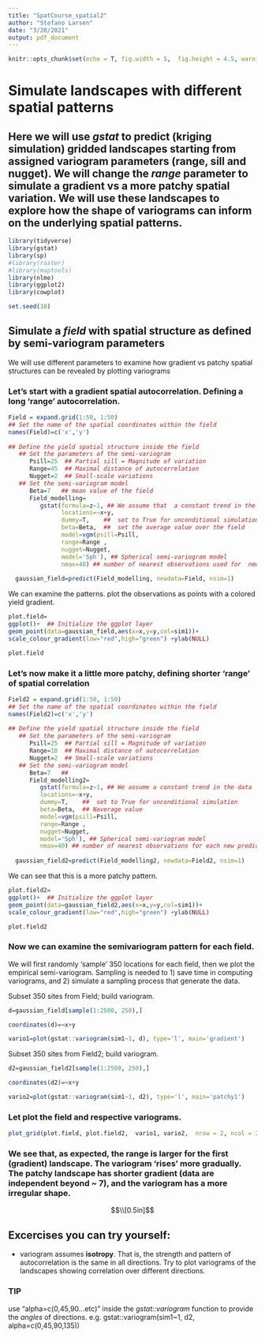 ```yaml
---
title: "SpatCourse_spatial2"
author: "Stefano Larsen"
date: "3/20/2021"
output: pdf_document
---
```


```r
knitr::opts_chunk$set(echo = T, fig.width = 5,  fig.height = 4.5, warning = F, message=F)

```

# Simulate landscapes with different spatial patterns

## Here we will use *gstat* to predict (kriging simulation) gridded landscapes starting from  assigned variogram parameters (range, sill and nugget). We will change the *range* parameter to simulate a gradient vs a more patchy spatial variation. We will use these landscapes to explore how the shape of variograms can inform on the underlying spatial patterns.


```r
library(tidyverse)
library(gstat)
library(sp)
#library(raster)
#library(maptools)
library(nlme)
library(ggplot2)
library(cowplot)
```

```r
set.seed(10)
```


## Simulate a *field* with spatial structure as defined by semi-variogram parameters
We will use different parameters to examine how gradient vs patchy spatial structures can be revealed by plotting variograms

### Let's start with a gradient spatial autocorrelation. Defining a long 'range' autocorrelation.
```r
Field = expand.grid(1:50, 1:50)
## Set the name of the spatial coordinates within the field
names(Field)=c('x','y')
 
## Define the yield spatial structure inside the field
   ## Set the parameters of the semi-variogram
      Psill=25  ## Partial sill = Magnitude of variation
      Range=45  ## Maximal distance of autocorrelation
      Nugget=2  ## Small-scale variations
   ## Set the semi-variogram model
      Beta=7   ## mean value of the field
      Field_modelling=
         gstat(formula=z~1, ## We assume that  a constant trend in the data
               locations=~x+y,
               dummy=T,    ##  set to True for unconditional simulation
               beta=Beta,  ##  set the average value over the field
               model=vgm(psill=Psill,
               range=Range ,
               nugget=Nugget,
               model='Sph'), ## Spherical semi-variogram model
               nmax=40) ## number of nearest observations used for  new prediction
      
  gaussian_field=predict(Field_modelling, newdata=Field, nsim=1)
```

 We can examine the patterns.
 plot the observations as points with a colored yield gradient.
```r
plot.field=
ggplot()+  ## Initialize the ggplot layer
geom_point(data=gaussian_field,aes(x=x,y=y,col=sim1))+ 
scale_colour_gradient(low="red",high="green") +ylab(NULL)

plot.field
```


### Let's now make it a little more patchy, defining shorter 'range' of spatial correlation
```r
Field2 = expand.grid(1:50, 1:50)
## Set the name of the spatial coordinates within the field
names(Field2)=c('x','y')
 
## Define the yield spatial structure inside the field
   ## Set the parameters of the semi-variogram
      Psill=25  ## Partial sill = Magnitude of variation
      Range=10  ## Maximal distance of autocorrelation
      Nugget=2  ## Small-scale variations
   ## Set the semi-variogram model
      Beta=7   ## 
      Field_modelling2=
         gstat(formula=z~1, ## We assume a constant trend in the data
         locations=~x+y,
         dummy=T,    ##  set to True for unconditional simulation
         beta=Beta,  ## Naverage value
         model=vgm(psill=Psill,
         range=Range ,
         nugget=Nugget,
         model='Sph'), ## Spherical semi-variogram model
         nmax=40) ## number of nearest observations for each new prediction
      
  gaussian_field2=predict(Field_modelling2, newdata=Field2, nsim=1)
```

We can see that this is a more patchy pattern.
```r
plot.field2=
ggplot()+  ## Initialize the ggplot layer
geom_point(data=gaussian_field2,aes(x=x,y=y,col=sim1))+ 
scale_colour_gradient(low="red",high="green") +ylab(NULL)

plot.field2

```


### Now we can examine the semivariogram pattern for each field.

We will first randomly 'sample' 350 locations for each field, then we plot the empirical semi-variogram.
Sampling is needed to 1) save time in computing variograms, and 2) simulate a sampling process that generate the data. 

Subset 350 sites from Field; build variogram.
```r
d=gaussian_field[sample(1:2500, 250),]

coordinates(d)=~x+y

vario1=plot(gstat::variogram(sim1~1, d), type='l', main='gradient')
```

Subset 350 sites from Field2; build variogram.
```r
d2=gaussian_field2[sample(1:2500, 250),]

coordinates(d2)=~x+y

vario2=plot(gstat::variogram(sim1~1, d2), type='l', main='patchy1')
```


### Let plot the field and respective variograms.
```r

plot_grid(plot.field, plot.field2,  vario1, vario2,  nrow = 2, ncol = 2 )


```

### We see that, as expected, the range is larger for the first (gradient) landscape. The variogram 'rises' more gradually. The patchy landscape has shorter gradient (data are independent beyond ~ 7), and the variogram has a more irregular shape.

$$\\[0.5in]$$

## Excercises you can try yourself:


* variogram assumes **isotropy**. That is, the strength and pattern of autocorrelation is the same in all directions. Try to plot variograms of the landscapes showing correlation over different directions. 

### TIP
use "alpha=c(0,45,90...etc)" inside the *gstat::variogram* function to provide the *angles* of directions.
e.g. gstat::variogram(sim1~1, d2, alpha=c(0,45,90,135))





